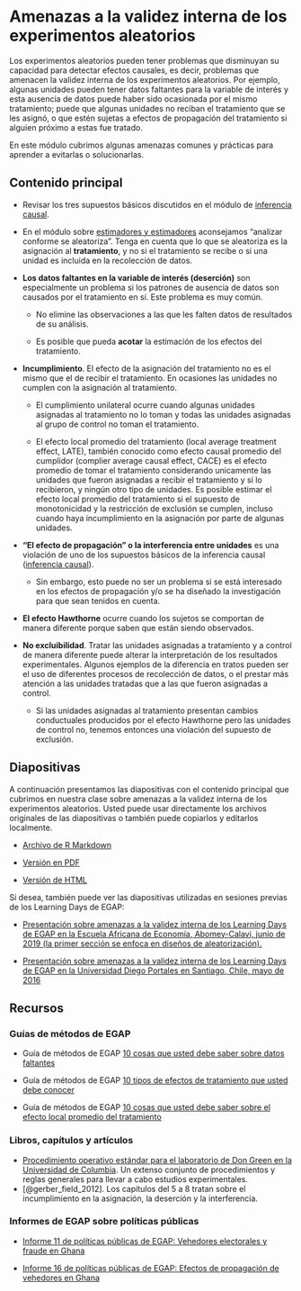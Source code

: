# Amenazas a la validez interna de los experimentos aleatorios {.tabset}

Los experimentos aleatorios pueden  tener problemas que disminuyan su capacidad para detectar efectos causales, es decir, problemas que amenacen la validez interna de los experimentos aleatorios. Por ejemplo, algunas unidades pueden tener datos faltantes para la variable de interés y esta ausencia de datos puede haber sido ocasionada por el mismo tratamiento; puede que algunas unidades no reciban el tratamiento que se les asignó, o que estén sujetas a efectos de propagación del tratamiento si alguien próximo a estas fue tratado.

En este módulo cubrimos algunas amenazas comunes y prácticas para aprender a evitarlas o solucionarlas.

## Contenido principal {.tabset}

- Revisar los tres supuestos básicos discutidos en el módulo de [inferencia causal](inferencia-causal.html).

 - En el módulo sobre [estimadores y estimadores](estimandos-y-estimadores.html) aconsejamos "analizar conforme se aleatoriza". Tenga en cuenta que lo que se aleatoriza es la asignación al **tratamiento**, y no si el tratamiento se recibe o si una unidad es incluida en la recolección de datos.

 - **Los datos faltantes en la variable de interés (deserción)** son especialmente un problema si los patrones de ausencia de datos son causados por el tratamiento en sí. Este problema es muy común.

     - No elimine las observaciones a las que les falten datos de resultados de su análisis.

     - Es posible que pueda **acotar** la estimación de los efectos del tratamiento.

 - **Incumplimiento**. El efecto de la asignación del tratamiento no es el mismo que el de recibir el tratamiento. En ocasiones las unidades no cumplen con la asignación al tratamiento.
 
     - El cumplimiento unilateral ocurre cuando algunas unidades asignadas al tratamiento no lo toman y todas las unidades asignadas al grupo de control no toman el tratamiento.
 
     - El efecto local promedio del tratamiento (local average treatment effect, LATE),  también conocido como efecto causal promedio del cumplidor (complier average causal effect, CACE) es el efecto promedio de tomar el tratamiento considerando unicamente las unidades que fueron asignadas a recibir el tratamiento y sí lo recibieron, y ningún otro tipo de unidades. Es posible estimar el efecto local promedio del tratamiento si el supuesto de monotonicidad y la restricción de exclusión se cumplen, incluso cuando haya incumplimiento en la asignación por parte de algunas unidades.

 - **"El efecto de propagación" o la interferencia entre unidades** es una violación de uno de los supuestos básicos de la inferencia causal ([inferencia causal](causalinference.html)).
     
      - Sin embargo, esto puede no ser un problema si se está interesado en los efectos de propagación y/o se ha diseñado la investigación para que sean tenidos en cuenta.
 
 - **El efecto Hawthorne** ocurre cuando los sujetos se comportan de manera diferente porque saben que están siendo observados.
 
- **No excluibilidad**. Tratar las unidades asignadas a tratamiento y a control de manera diferente puede alterar la interpretación de los resultados experimentales. Algunos ejemplos de la diferencia en tratos pueden ser el uso de diferentes procesos de recolección de datos, o el prestar más atención a las unidades tratadas que a las que fueron asignadas a control. 

     - Si las unidades asignadas al tratamiento presentan cambios conductuales producidos por el efecto Hawthorne  pero las unidades de control no,  tenemos entonces una violación del supuesto de exclusión.
     
## Diapositivas


A continuación presentamos las diapositivas con el contenido principal que cubrimos en nuestra clase sobre amenazas a la validez interna de los experimentos aleatorios.  Usted puede usar directamente los archivos originales de las diapositivas o también puede copiarlos y editarlos localmente.

 - [Archivo de R Markdown](https://egap.github.io/learningdays-resources/Slides_esp/threats-slides.Rmd)

 - [Versión en PDF](https://egap.github.io/learningdays-resources/Slides_esp/threats-slides.pdf)

 - [Versión de HTML](https://egap.github.io/learningdays-resources/Slides_esp/threats-slides.html)

Si desea, también puede ver las diapositivas utilizadas en sesiones previas de los Learning Days de EGAP:

- [Presentación sobre amenazas a la validez interna de los Learning Days de EGAP en la Escuela Africana de Economía, Abomey-Calavi, junio de 2019 (la primer sección se enfoca en diseños de aleatorización).](https://egap.github.io/learningdays-resources/Slides/Examples/threats-benin.pdf)

- [Presentación sobre amenazas a la validez interna de los Learning Days de EGAP en la Universidad Diego Portales en Santiago, Chile, mayo de 2016](https://egap.github.io/learningdays-resources/Slides/Examples/threats-santiago.pdf)

## Recursos

### Guías de métodos de EGAP

- Guía de métodos de EGAP [10 cosas que usted debe saber sobre datos faltantes](https://egap.org/resource/10-things-to-know-about-missing-data/)

- Guía de métodos de EGAP [10 tipos de efectos de tratamiento que usted debe conocer](https://egap.org/resource/10-types-of-treatment-effect-you-should-know-about/)

- Guía de métodos de EGAP [10 cosas que usted debe saber sobre el efecto local promedio del tratamiento](https://egap.org/resource/10-things-to-know-about-the-local-average-treatment-effect/)

### Libros, capítulos y artículos

- [Procedimiento operativo estándar para el laboratorio de Don Green en la Universidad de Columbia](https://github.com/acoppock/Green-Lab-SOP). Un extenso conjunto de procedimientos  y reglas generales para llevar a cabo estudios experimentales.
- [@gerber_field_2012]. Los capítulos del 5 a 8 tratan sobre el incumplimiento en la asignación, la deserción y la interferencia.

### Informes de EGAP sobre políticas públicas

- [Informe 11 de políticas públicas de EGAP: Vehedores electorales y fraude en Ghana ](https://egap.org/resource/brief-11-election-observers-and-fraud-in-ghana/)

- [Informe 16 de políticas públicas de EGAP: Efectos de propagación de vehedores en Ghana ](https://egap.org/resource/brief-16-spillover-effects-of-observers-in-ghana/)
